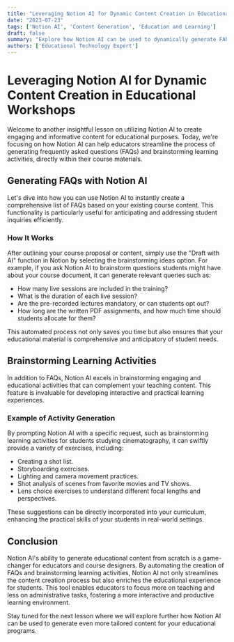 ```yaml
---
title: "Leveraging Notion AI for Dynamic Content Creation in Educational Workshops"
date: "2023-07-23"
tags: ['Notion AI', 'Content Generation', 'Education and Learning']
draft: false
summary: "Explore how Notion AI can be used to dynamically generate FAQs and learning activities for educational workshops, saving time and enhancing learning outcomes."
authors: ['Educational Technology Expert']
---
```


# Leveraging Notion AI for Dynamic Content Creation in Educational Workshops

Welcome to another insightful lesson on utilizing Notion AI to create engaging and informative content for educational purposes. Today, we're focusing on how Notion AI can help educators streamline the process of generating frequently asked questions (FAQs) and brainstorming learning activities, directly within their course materials.

## Generating FAQs with Notion AI

Let's dive into how you can use Notion AI to instantly create a comprehensive list of FAQs based on your existing course content. This functionality is particularly useful for anticipating and addressing student inquiries efficiently.

### How It Works

After outlining your course proposal or content, simply use the "Draft with AI" function in Notion by selecting the brainstorming ideas option. For example, if you ask Notion AI to brainstorm questions students might have about your course document, it can generate relevant queries such as:

- How many live sessions are included in the training?
- What is the duration of each live session?
- Are the pre-recorded lectures mandatory, or can students opt out?
- How long are the written PDF assignments, and how much time should students allocate for them?

This automated process not only saves you time but also ensures that your educational material is comprehensive and anticipatory of student needs.

## Brainstorming Learning Activities

In addition to FAQs, Notion AI excels in brainstorming engaging and educational activities that can complement your teaching content. This feature is invaluable for developing interactive and practical learning experiences.

### Example of Activity Generation

By prompting Notion AI with a specific request, such as brainstorming learning activities for students studying cinematography, it can swiftly provide a variety of exercises, including:

- Creating a shot list.
- Storyboarding exercises.
- Lighting and camera movement practices.
- Shot analysis of scenes from favorite movies and TV shows.
- Lens choice exercises to understand different focal lengths and perspectives.

These suggestions can be directly incorporated into your curriculum, enhancing the practical skills of your students in real-world settings.

## Conclusion

Notion AI's ability to generate educational content from scratch is a game-changer for educators and course designers. By automating the creation of FAQs and brainstorming learning activities, Notion AI not only streamlines the content creation process but also enriches the educational experience for students. This tool enables educators to focus more on teaching and less on administrative tasks, fostering a more interactive and productive learning environment.

Stay tuned for the next lesson where we will explore further how Notion AI can be used to generate even more tailored content for your educational programs.

